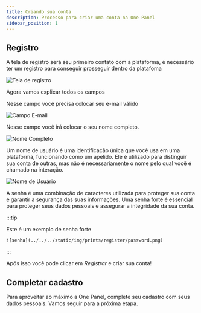 ```yaml
---
title: Criando sua conta
description: Processo para criar uma conta na One Panel
sidebar_position: 1
---
```



## Registro
A tela de registro será seu primeiro contato com a plataforma, é necessário ter um registro para conseguir prosseguir dentro da platafoma

![Tela de registro](../../../static/img/prints/register/register.png)

Agora vamos explicar todos os campos

<Tabs>
  <TabItem value="email" label="E-mail" default>
    Nesse campo você precisa colocar seu e-mail válido

![Campo E-mail](../../../static/img/prints/register/email.png)
  </TabItem>
  <TabItem value="nome completo" label="Nome Completo">

Nesse campo você irá colocar o seu nome completo.

![Nome Completo](../../../static/img/prints/register/name.png)

  </TabItem>
  <TabItem value="nome de usuário" label="Nome de Usuário">
Um nome de usuário é uma identificação única que você usa em uma plataforma, funcionando como um apelido. Ele é utilizado para distinguir sua conta de outras, mas não é necessariamente o nome pelo qual você é chamado na interação.

![Nome de Usuário](../../../static/img/prints/register/username.png)


  </TabItem>
  <TabItem value="Senha" label="Senha">
  A senha é uma combinação de caracteres utilizada para proteger sua conta e garantir a segurança das suas informações. Uma senha forte é essencial para proteger seus dados pessoais e assegurar a integridade da sua conta.

:::tip

Este é um exemplo de senha forte

    ![senha](../../../static/img/prints/register/password.png)

:::


    
  </TabItem>
</Tabs>

Após isso você pode clicar em *Registrar* e criar sua conta!

## Completar cadastro

Para aproveitar ao máximo a One Panel, complete seu cadastro com seus dados pessoais. Vamos seguir para a próxima etapa.

